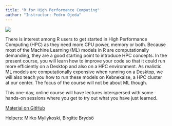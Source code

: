 ```yaml
---
title: "R for High Performance Computing"
author: "Instructor: Pedro Ojeda"
---
```


![](Images/logo.png)

There is interest among R users to get started in High Performance Computing (HPC) as they need more CPU power, memory or both. Because most of the Machine Learning (ML) models in R are computationally demanding, they are a good starting point to introduce HPC concepts. In the present course, you will learn how to improve your code so that it could run more efficiently on a Desktop and also on a HPC environment. As realistic ML models are computationally expensive when running on a Desktop, we will also teach you how to run these models on Kebnekaise, a HPC cluster at our center. The focus of the course will not be about ML though.

This one-day, online course will have lectures interspersed with some hands-on sessions where you get to try out what you have just learned.

[Material on GitHub](https://github.com/hpc2n/R_for_HPC)

Helpers: Mirko Myllykoski, Birgitte Brydsö